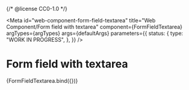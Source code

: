{/* @license CC0-1.0 */}


<Meta
  id="web-component-form-field-textarea"
  title="Web Component/Form field with textarea"
  component={FormFieldTextarea}
  argTypes={argTypes}
  args={defaultArgs}
  parameters={{
    status: {
      type: "WORK IN PROGRESS",
    },
  }}
/>

# Form field with textarea

<Canvas>
  <Story name="Default" args={exampleArgs}>
    {FormFieldTextarea.bind({})}
  </Story>
</Canvas>

<ArgsTable story="Default" />
